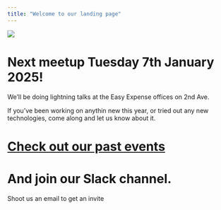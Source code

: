 ```yaml
---
title: "Welcome to our landing page"
---
```


![](logo-mls.png)

# Next meetup Tuesday 7th January 2025!

We'll be doing lightning talks at the Easy Expense offices on 2nd Ave. 

If you've been working on anythin new this year, or tried out any new technologies, 
come along and let us know about it.

# [Check out our past events](past-events/past-events.qmd)

# And join our Slack channel. 
Shoot us an email to get an invite

